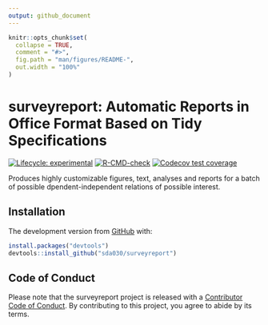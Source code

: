 ```yaml
---
output: github_document
---
```


<!-- README.md is generated from README.Rmd. Please edit that file -->

```r
knitr::opts_chunk$set(
  collapse = TRUE,
  comment = "#>",
  fig.path = "man/figures/README-",
  out.width = "100%"
)
```

# surveyreport: Automatic Reports in Office Format Based on Tidy Specifications

<!-- badges: start -->

[![Lifecycle: experimental](https://img.shields.io/badge/lifecycle-experimental-orange.svg)](https://lifecycle.r-lib.org/articles/stages.html#experimental) 
[![R-CMD-check](https://github.com/sda030/surveyreport/actions/workflows/R-CMD-check.yaml/badge.svg)](https://github.com/sda030/surveyreport/actions/workflows/R-CMD-check.yaml) 
[![Codecov test coverage](https://codecov.io/gh/sda030/surveyreport/branch/main/graph/badge.svg)](https://app.codecov.io/gh/sda030/surveyreport?branch=main)

<!-- badges: end -->

Produces highly customizable figures, text, analyses and reports for a batch of possible dpendent-independent relations of possible interest.

## Installation

The development version from [GitHub](https://github.com/) with:

``` r
install.packages("devtools")
devtools::install_github("sda030/surveyreport")
```

## Code of Conduct

Please note that the surveyreport project is released with a [Contributor Code of Conduct](https://contributor-covenant.org/version/2/1/CODE_OF_CONDUCT.html). By contributing to this project, you agree to abide by its terms.
